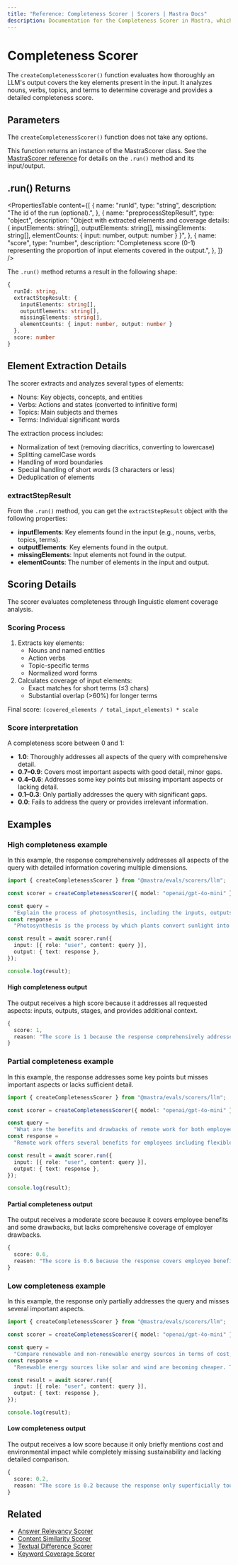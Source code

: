 ```yaml
---
title: "Reference: Completeness Scorer | Scorers | Mastra Docs"
description: Documentation for the Completeness Scorer in Mastra, which evaluates how thoroughly LLM outputs cover key elements present in the input.
---
```


# Completeness Scorer

The `createCompletenessScorer()` function evaluates how thoroughly an LLM's output covers the key elements present in the input. It analyzes nouns, verbs, topics, and terms to determine coverage and provides a detailed completeness score.

## Parameters

The `createCompletenessScorer()` function does not take any options.

This function returns an instance of the MastraScorer class. See the [MastraScorer reference](./mastra-scorer) for details on the `.run()` method and its input/output.

## .run() Returns

<PropertiesTable
  content={[
    {
      name: "runId",
      type: "string",
      description: "The id of the run (optional).",
    },
    {
      name: "preprocessStepResult",
      type: "object",
      description:
        "Object with extracted elements and coverage details: { inputElements: string[], outputElements: string[], missingElements: string[], elementCounts: { input: number, output: number } }",
    },
    {
      name: "score",
      type: "number",
      description:
        "Completeness score (0-1) representing the proportion of input elements covered in the output.",
    },
  ]}
/>

The `.run()` method returns a result in the following shape:

```typescript
{
  runId: string,
  extractStepResult: {
    inputElements: string[],
    outputElements: string[],
    missingElements: string[],
    elementCounts: { input: number, output: number }
  },
  score: number
}
```

## Element Extraction Details

The scorer extracts and analyzes several types of elements:

- Nouns: Key objects, concepts, and entities
- Verbs: Actions and states (converted to infinitive form)
- Topics: Main subjects and themes
- Terms: Individual significant words

The extraction process includes:

- Normalization of text (removing diacritics, converting to lowercase)
- Splitting camelCase words
- Handling of word boundaries
- Special handling of short words (3 characters or less)
- Deduplication of elements

### extractStepResult

From the `.run()` method, you can get the `extractStepResult` object with the following properties:

- **inputElements**: Key elements found in the input (e.g., nouns, verbs, topics, terms).
- **outputElements**: Key elements found in the output.
- **missingElements**: Input elements not found in the output.
- **elementCounts**: The number of elements in the input and output.

## Scoring Details

The scorer evaluates completeness through linguistic element coverage analysis.

### Scoring Process

1. Extracts key elements:
   - Nouns and named entities
   - Action verbs
   - Topic-specific terms
   - Normalized word forms
2. Calculates coverage of input elements:
   - Exact matches for short terms (≤3 chars)
   - Substantial overlap (>60%) for longer terms

Final score: `(covered_elements / total_input_elements) * scale`

### Score interpretation

A completeness score between 0 and 1:

- **1.0**: Thoroughly addresses all aspects of the query with comprehensive detail.
- **0.7–0.9**: Covers most important aspects with good detail, minor gaps.
- **0.4–0.6**: Addresses some key points but missing important aspects or lacking detail.
- **0.1–0.3**: Only partially addresses the query with significant gaps.
- **0.0**: Fails to address the query or provides irrelevant information.

## Examples

### High completeness example

In this example, the response comprehensively addresses all aspects of the query with detailed information covering multiple dimensions.

```typescript title="src/example-high-completeness.ts" showLineNumbers copy
import { createCompletenessScorer } from "@mastra/evals/scorers/llm";

const scorer = createCompletenessScorer({ model: "openai/gpt-4o-mini" });

const query =
  "Explain the process of photosynthesis, including the inputs, outputs, and stages involved.";
const response =
  "Photosynthesis is the process by which plants convert sunlight into chemical energy. Inputs: Carbon dioxide (CO2) from the air enters through stomata, water (H2O) is absorbed by roots, and sunlight provides energy captured by chlorophyll. The process occurs in two main stages: 1) Light-dependent reactions in the thylakoids convert light energy to ATP and NADPH while splitting water and releasing oxygen. 2) Light-independent reactions (Calvin cycle) in the stroma use ATP, NADPH, and CO2 to produce glucose. Outputs: Glucose (C6H12O6) serves as food for the plant, and oxygen (O2) is released as a byproduct. The overall equation is: 6CO2 + 6H2O + light energy → C6H12O6 + 6O2.";

const result = await scorer.run({
  input: [{ role: "user", content: query }],
  output: { text: response },
});

console.log(result);
```

#### High completeness output

The output receives a high score because it addresses all requested aspects: inputs, outputs, stages, and provides additional context.

```typescript
{
  score: 1,
  reason: "The score is 1 because the response comprehensively addresses all aspects of the query: it explains what photosynthesis is, lists all inputs (CO2, H2O, sunlight), describes both stages in detail (light-dependent and light-independent reactions), specifies all outputs (glucose and oxygen), and even provides the chemical equation. No significant aspects are missing."
}
```

### Partial completeness example

In this example, the response addresses some key points but misses important aspects or lacks sufficient detail.

```typescript title="src/example-partial-completeness.ts" showLineNumbers copy
import { createCompletenessScorer } from "@mastra/evals/scorers/llm";

const scorer = createCompletenessScorer({ model: "openai/gpt-4o-mini" });

const query =
  "What are the benefits and drawbacks of remote work for both employees and employers?";
const response =
  "Remote work offers several benefits for employees including flexible schedules, no commuting time, and better work-life balance. It also reduces costs for office space and utilities for employers. However, remote work can lead to isolation and communication challenges for employees.";

const result = await scorer.run({
  input: [{ role: "user", content: query }],
  output: { text: response },
});

console.log(result);
```

#### Partial completeness output

The output receives a moderate score because it covers employee benefits and some drawbacks, but lacks comprehensive coverage of employer drawbacks.

```typescript
{
  score: 0.6,
  reason: "The score is 0.6 because the response covers employee benefits (flexibility, no commuting, work-life balance) and one employer benefit (reduced costs), as well as some employee drawbacks (isolation, communication challenges). However, it fails to address potential drawbacks for employers such as reduced oversight, team cohesion challenges, or productivity monitoring difficulties."
}
```

### Low completeness example

In this example, the response only partially addresses the query and misses several important aspects.

```typescript title="src/example-low-completeness.ts" showLineNumbers copy
import { createCompletenessScorer } from "@mastra/evals/scorers/llm";

const scorer = createCompletenessScorer({ model: "openai/gpt-4o-mini" });

const query =
  "Compare renewable and non-renewable energy sources in terms of cost, environmental impact, and sustainability.";
const response =
  "Renewable energy sources like solar and wind are becoming cheaper. They're better for the environment than fossil fuels.";

const result = await scorer.run({
  input: [{ role: "user", content: query }],
  output: { text: response },
});

console.log(result);
```

#### Low completeness output

The output receives a low score because it only briefly mentions cost and environmental impact while completely missing sustainability and lacking detailed comparison.

```typescript
{
  score: 0.2,
  reason: "The score is 0.2 because the response only superficially touches on cost (renewable getting cheaper) and environmental impact (renewable better than fossil fuels) but provides no detailed comparison, fails to address sustainability aspects, doesn't discuss specific non-renewable sources, and lacks depth in all mentioned areas."
}
```

## Related

- [Answer Relevancy Scorer](./answer-relevancy)
- [Content Similarity Scorer](./content-similarity)
- [Textual Difference Scorer](./textual-difference)
- [Keyword Coverage Scorer](./keyword-coverage)
